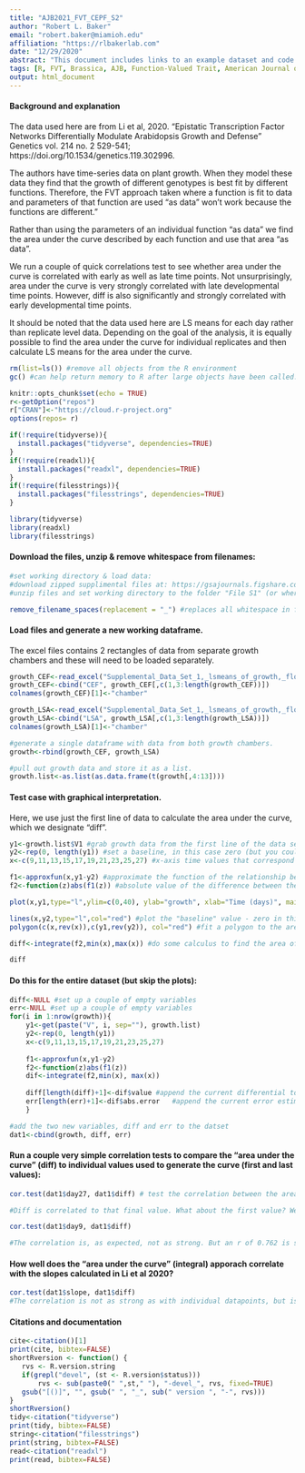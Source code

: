 ```yaml
---
title: "AJB2021_FVT_CEPF_S2"
author: "Robert L. Baker"
email: "robert.baker@miamioh.edu"
affiliation: "https://rlbakerlab.com"
date: "12/29/2020"
abstract: "This document includes links to an example dataset and code for employing an integral approach to function valued trait data."
tags: [R, FVT, Brassica, AJB, Function-Valued Trait, American Journal of Botany, Development, High throughput phenotyping, HTP]
output: html_document
---
```

#### Background and explanation
The data used here are from Li et al, 2020. "Epistatic Transcription Factor Networks Differentially Modulate Arabidopsis Growth and Defense" Genetics vol. 214 no. 2 529-541; https://doi.org/10.1534/genetics.119.302996.

The authors have time-series data on plant growth. When they model these data they find that the growth of different genotypes is best fit by different functions. Therefore, the FVT approach taken where a function is fit to data and parameters of that function are used "as data" won't work because the functions are different."

Rather than using the parameters of an individual function "as data" we find the area under the curve described by each function and use that area "as data".  

We run a couple of quick correlations test to see whether area under the curve is correlated with early as well as late time points.  Not unsurprisingly, area under the curve is very strongly correlated with late developmental time points. However, diff is also significantly and strongly correlated with early developmental time points.

It should be noted that the data used here are LS means for each day rather than replicate level data. Depending on the goal of the analysis, it is equally possible to find the area under the curve for individual replicates and then calculate LS means for the area under the curve. 

```r
rm(list=ls()) #remove all objects from the R environment 
gc() #can help return memory to R after large objects have been called.
```

```r
knitr::opts_chunk$set(echo = TRUE)
r<-getOption("repos")
r["CRAN"]<-"https://cloud.r-project.org"
options(repos= r)

if(!require(tidyverse)){
  install.packages("tidyverse", dependencies=TRUE)
}
if(!require(readxl)){
  install.packages("readxl", dependencies=TRUE)
}
if(!require(filesstrings)){
  install.packages("filesstrings", dependencies=TRUE)
}
```
```r
library(tidyverse)
library(readxl)
library(filesstrings)
```

#### Download the files, unzip & remove whitespace from filenames:
```r
#set working directory & load data:
#download zipped supplimental files at: https://gsajournals.figshare.com/ndownloader/files/20239863
#unzip files and set working directory to the folder "File S1" (or wherever you have saved the unzipped files)

remove_filename_spaces(replacement = "_") #replaces all whitespace in filenames with "_"
```

#### Load files and generate a new working dataframe.
The excel files contains 2 rectangles of data from separate growth chambers and these will need to be loaded separately.
```r
growth_CEF<-read_excel("Supplemental_Data_Set_1,_lsmeans_of_growth,_flowering_and_GLS_for_single_mutants.xlsx", range="B6:N27")
growth_CEF<-cbind("CEF", growth_CEF[,c(1,3:length(growth_CEF))])
colnames(growth_CEF)[1]<-"chamber"

growth_LSA<-read_excel("Supplemental_Data_Set_1,_lsmeans_of_growth,_flowering_and_GLS_for_single_mutants.xlsx", range="B32:N53")
growth_LSA<-cbind("LSA", growth_LSA[,c(1,3:length(growth_LSA))])
colnames(growth_LSA)[1]<-"chamber"

#generate a single dataframe with data from both growth chambers.
growth<-rbind(growth_CEF, growth_LSA)

#pull out growth data and store it as a list.
growth.list<-as.list(as.data.frame(t(growth[,4:13])))
```

#### Test case with graphical interpretation. 
Here, we use just the first line of data to calculate the area under the curve, which we designate "diff".
```r
y1<-growth.list$V1 #grab growth data from the first line of the data set
y2<-rep(0, length(y1)) #set a baseline, in this case zero (but you could also compare two functions)
x<-c(9,11,13,15,17,19,21,23,25,27) #x-axis time values that correspond to y-axis growth data; hard coded for simplicity

f1<-approxfun(x,y1-y2) #approximate the function of the relationship between growth and time
f2<-function(z)abs(f1(z)) #absolute value of the difference between the baseline value and the growth data in question. The absolute value doesn't make much difference with baseline of zero but might be important if you wanted to directly compare 2 genotypes whose growth function intersected at some point - or a single genotype in multiple environments with different growth functions that intersected. 

plot(x,y1,type="l",ylim=c(0,40), ylab="growth", xlab="Time (days)", main="Growth Curve") #plot the estimated function

lines(x,y2,type="l",col="red") #plot the "baseline" value - zero in this case
polygon(c(x,rev(x)),c(y1,rev(y2)), col="red") #fit a polygon to the area between the function and the baseline: in this case the polygon represents the growth that the first individual underwent over time.

diff<-integrate(f2,min(x),max(x)) #do some calculus to find the area of that polygon

diff
```


#### Do this for the entire dataset (but skip the plots):
```r
diff<-NULL #set up a couple of empty variables
err<-NULL #set up a couple of empty variables
for(i in 1:nrow(growth)){
	y1<-get(paste("V", i, sep=""), growth.list)
	y2<-rep(0, length(y1))
	x<-c(9,11,13,15,17,19,21,23,25,27)
	
	f1<-approxfun(x,y1-y2)
	f2<-function(z)abs(f1(z))
	dif<-integrate(f2,min(x), max(x))
	
	diff[length(diff)+1]<-dif$value #append the current differential to "diff"
	err[length(err)+1]<-dif$abs.error	#append the current error estimate to "err"
	}

#add the two new variables, diff and err to the datset
dat1<-cbind(growth, diff, err)
```


#### Run a couple very simple correlation tests to compare the "area under the curve" (diff) to individual values used to generate the curve (first and last values):
```r
cor.test(dat1$day27, dat1$diff) # test the correlation between the area under the function-value-trait curve and the last day of data collection.

#Diff is correlated to that final value. What about the first value? We would expect that contributes relatively little to the area under the curve, based on the figure above.

cor.test(dat1$day9, dat1$diff)

#The correlation is, as expected, not as strong. But an r of 0.762 is still pretty good, and it is highly significant.
```

#### How well does the "area under the curve" (integral) apporach correlate with the slopes calculated in Li et al 2020?
```r
cor.test(dat1$slope, dat1$diff)
#The correlation is not as strong as with individual datapoints, but is still substantial and certainly significant.
```

#### Citations and documentation
```r
cite<-citation()[1]
print(cite, bibtex=FALSE)
shortRversion <- function() {
   rvs <- R.version.string
   if(grepl("devel", (st <- R.version$status)))
       rvs <- sub(paste0(" ",st," "), "-devel_", rvs, fixed=TRUE)
   gsub("[()]", "", gsub(" ", "_", sub(" version ", "-", rvs)))
}
shortRversion()
tidy<-citation("tidyverse")
print(tidy, bibtex=FALSE)
string<-citation("filesstrings")
print(string, bibtex=FALSE)
read<-citation("readxl")
print(read, bibtex=FALSE)
```